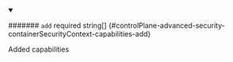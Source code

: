 
<details className="config-field" data-expandable="false" open>
<summary>

####### `add` <span className="config-field-required" data-required="false">required</span> <span className="config-field-type">string[]</span> <span className="config-field-default"></span> <span className="config-field-enum"></span> {#controlPlane-advanced-security-containerSecurityContext-capabilities-add}

Added capabilities

</summary>



</details>
